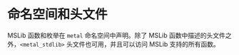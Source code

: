 # 命名空间和头文件

<ToBePolishedAfterTranslation />

<OriginalPDF title="6.1 Namespace and Header Files" />

MSLib 函数和枚举在 `metal` 命名空间中声明。除了 MSLib 函数中描述的头文件之外，`<metal_stdlib>` 头文件也可用，并且可以访问 MSLib 支持的所有函数。
